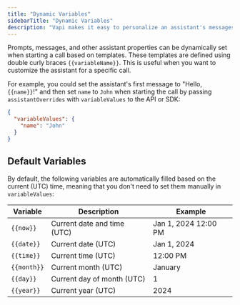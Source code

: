 ```yaml
---
title: "Dynamic Variables"
sidebarTitle: "Dynamic Variables"
description: "Vapi makes it easy to personalize an assistant's messages and prompts using variables, allowing each call to be customized."
---
```


Prompts, messages, and other assistant properties can be dynamically set when starting a call based on templates.
These templates are defined using double curly braces `{{variableName}}`.
This is useful when you want to customize the assistant for a specific call.

For example, you could set the assistant's first message to "Hello, `{{name}}`!" and then set `name` to `John` when starting the call
by passing `assistantOverrides` with `variableValues` to the API or SDK:

```json
{
  "variableValues": {
    "name": "John"
  }
}
```

## Default Variables

By default, the following variables are automatically filled based on the current (UTC) time,
meaning that you don't need to set them manually in `variableValues`:

| Variable    | Description                 | Example              |
| ----------- | --------------------------- | -------------------- |
| `{{now}}`   | Current date and time (UTC) | Jan 1, 2024 12:00 PM |
| `{{date}}`  | Current date (UTC)          | Jan 1, 2024          |
| `{{time}}`  | Current time (UTC)          | 12:00 PM             |
| `{{month}}` | Current month (UTC)         | January              |
| `{{day}}`   | Current day of month (UTC)  | 1                    |
| `{{year}}`  | Current year (UTC)          | 2024                 |
